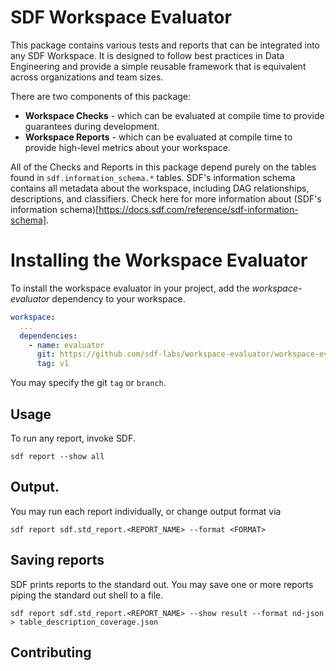 # SDF Workspace Evaluator

This package contains various tests and reports that can be integrated into any SDF Workspace. It is designed to 
follow best practices in Data Engineering and provide a simple reusable framework that is equivalent across organizations and 
team sizes.

There are two components of this package:
 - **Workspace Checks** - which can be evaluated at compile time to provide guarantees during development.
 - **Workspace Reports** - which can be evaluated at compile time to provide high-level metrics about your workspace.

All of the Checks and Reports in this package depend purely on the tables found in `sdf.information_schema.*` tables.
SDF's information schema contains all metadata about the workspace, including DAG relationships, descriptions, and classifiers.
Check here for more information about (SDF's information schema)[https://docs.sdf.com/reference/sdf-information-schema].

# Installing the Workspace Evaluator
To install the workspace evaluator in your project, add the *workspace-evaluator* dependency to your workspace.

``` yaml
workspace:
  ...
  dependencies:
    - name: evaluator
      git: https://github.com/sdf-labs/workspace-evaluator/workspace-evaluator.git
      tag: v1
```

You may specify the git `tag` or `branch`.

## Usage
To run any report, invoke SDF.
``` shell
sdf report --show all
```

## Output.
You may run each report individually, or change output format via
``` shell
sdf report sdf.std_report.<REPORT_NAME> --format <FORMAT>
```

## Saving reports
SDF prints reports to the standard out. You may save one or more reports piping the standard out shell to a file.

``` shell
sdf report sdf.std_report.<REPORT_NAME> --show result --format nd-json > table_description_coverage.json
```

## Contributing
